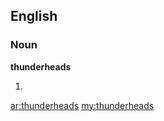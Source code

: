 ==English==

===Noun===
'''thunderheads'''

# {{plural of|[[thunderhead]]}}

[[ar:thunderheads]]
[[my:thunderheads]]